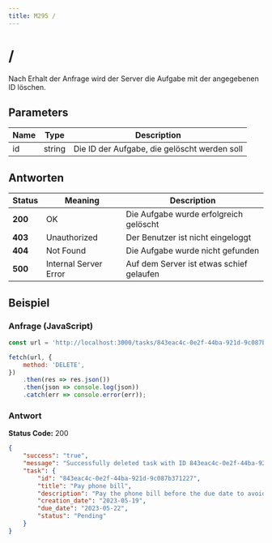 ```yaml
---
title: M295 /
---
```

# /

Nach Erhalt der Anfrage wird der Server die Aufgabe mit der angegebenen ID löschen.

## Parameters

| **Name** 	| **Type** 	| **Description**           	|
|----------	|----------	|---------------------------	|
| id    	| string   	| Die ID der Aufgabe, die gelöscht werden soll   	|

## Antworten

| Status | Meaning | Description |
| ------ | ------- | ----------- |
| **200** | OK | Die Aufgabe wurde erfolgreich gelöscht |
| **403** | Unauthorized | Der Benutzer ist nicht eingeloggt |
| **404** | Not Found | Die Aufgabe wurde nicht gefunden |
| **500** | Internal Server Error | Auf dem Server ist etwas schief gelaufen |

## Beispiel

### Anfrage (JavaScript)

```javascript copy
const url = 'http://localhost:3000/tasks/843eac4c-0e2f-44ba-921d-9c087b371227';

fetch(url, {
    method: 'DELETE',
})
    .then(res => res.json())
    .then(json => console.log(json))
    .catch(err => console.error(err));
```

### Antwort

**Status Code:** 200
```json copy
{
    "success": "true",
    "message": "Successfully deleted task with ID 843eac4c-0e2f-44ba-921d-9c087b371227",
    "task": {
        "id": "843eac4c-0e2f-44ba-921d-9c087b371227",
        "title": "Pay phone bill",
        "description": "Pay the phone bill before the due date to avoid late fees",
        "creation_date": "2023-05-19",
        "due_date": "2023-05-22",
        "status": "Pending"
    }
}
```